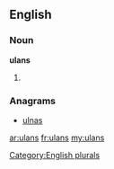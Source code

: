 ==English==

===Noun===
'''ulans'''

# {{plural of|[[ulan]]}}

===Anagrams===
* [[ulnas#English|ulnas]]

[[Category:English plurals]]

[[ar:ulans]]
[[fr:ulans]]
[[my:ulans]]